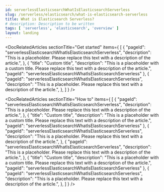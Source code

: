 ```yaml
---
id: serverlessElasticsearchWhatIsElasticsearchServerless
slug: /serverless/elasticsearch/what-is-elasticsearch-serverless
title: What is Elasticsearch Serverless?
# description: Description to be written
tags: [ 'serverless', 'elasticsearch', 'overview' ]
layout: landing
---
```


<DocLandingHero
  title="Elasticsearch"
  description="Please replace this text with intro text for your landing page. Ideally, it will be at least a few sentences long. That way it will look good on the landing page. Ideally, we want about three lines of text on the page to ensure a good layout."
  image="elasticsearch"
  headerIcon="logoElasticsearch"
  display="align"
/>

<DocRelatedArticles
  sectionTitle="Get started"
  items={
    [
      {
        "pageId": "serverlessElasticsearchWhatIsElasticsearchServerless",
        "description": "This is a placeholder. Please replace this text with a description of the article.",
      },
      {
        "title": "Custom title",
        "description": "This is a placeholder with a custom title. Please replace this text with a description of the article.",
        "pageId": "serverlessElasticsearchWhatIsElasticsearchServerless"
      },
      {
        "pageId": "serverlessElasticsearchWhatIsElasticsearchServerless",
        "description": "This is a placeholder. Please replace this text with a description of the article.",
      },
    ]
  }
/>

<DocRelatedArticles
  sectionTitle="How to"
  items={
    [
      {
        "pageId": "serverlessElasticsearchWhatIsElasticsearchServerless",
        "description": "This is a placeholder. Please replace this text with a description of the article.",
      },
      {
        "title": "Custom title",
        "description": "This is a placeholder with a custom title. Please replace this text with a description of the article.",
        "pageId": "serverlessElasticsearchWhatIsElasticsearchServerless"
      },
      {
        "pageId": "serverlessElasticsearchWhatIsElasticsearchServerless",
        "description": "This is a placeholder. Please replace this text with a description of the article.",
      },
      {
        "pageId": "serverlessElasticsearchWhatIsElasticsearchServerless",
        "description": "This is a placeholder. Please replace this text with a description of the article.",
      },
      {
        "title": "Custom title",
        "description": "This is a placeholder with a custom title. Please replace this text with a description of the article.",
        "pageId": "serverlessElasticsearchWhatIsElasticsearchServerless"
      },
      {
        "pageId": "serverlessElasticsearchWhatIsElasticsearchServerless",
        "description": "This is a placeholder. Please replace this text with a description of the article.",
      },
    ]
  }
/>
